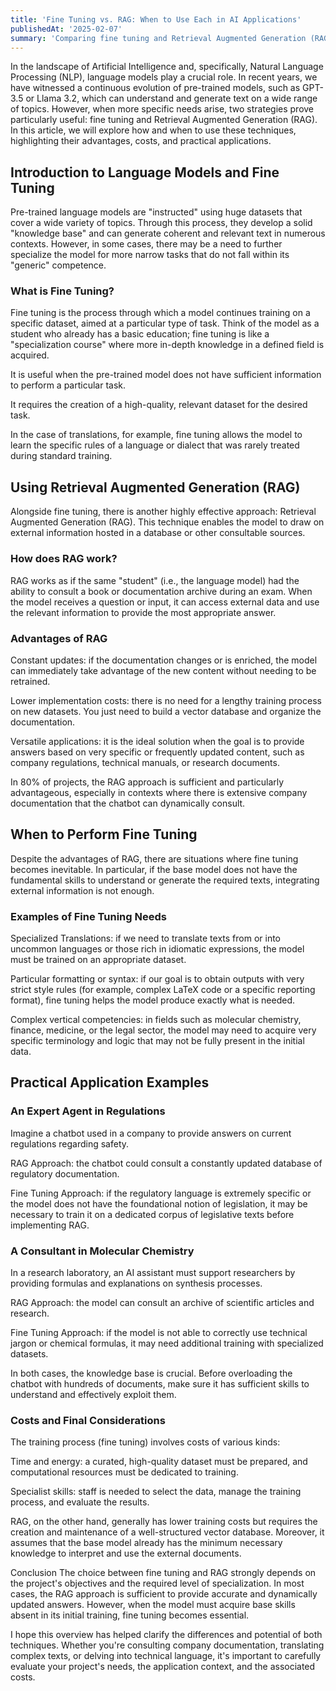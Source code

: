 ```yaml
---
title: 'Fine Tuning vs. RAG: When to Use Each in AI Applications'
publishedAt: '2025-02-07'
summary: 'Comparing fine tuning and Retrieval Augmented Generation (RAG) in AI, highlighting their benefits, costs, and uses.'
---
```


In the landscape of Artificial Intelligence and, specifically, Natural Language Processing (NLP), language models play a crucial role. In recent years, we have witnessed a continuous evolution of pre-trained models, such as GPT-3.5 or Llama 3.2, which can understand and generate text on a wide range of topics. However, when more specific needs arise, two strategies prove particularly useful: fine tuning and Retrieval Augmented Generation (RAG). In this article, we will explore how and when to use these techniques, highlighting their advantages, costs, and practical applications.

## Introduction to Language Models and Fine Tuning

Pre-trained language models are "instructed" using huge datasets that cover a wide variety of topics. Through this process, they develop a solid "knowledge base" and can generate coherent and relevant text in numerous contexts. However, in some cases, there may be a need to further specialize the model for more narrow tasks that do not fall within its "generic" competence.

### What is Fine Tuning?

Fine tuning is the process through which a model continues training on a specific dataset, aimed at a particular type of task. Think of the model as a student who already has a basic education; fine tuning is like a "specialization course" where more in-depth knowledge in a defined field is acquired.

It is useful when the pre-trained model does not have sufficient information to perform a particular task.

It requires the creation of a high-quality, relevant dataset for the desired task.

In the case of translations, for example, fine tuning allows the model to learn the specific rules of a language or dialect that was rarely treated during standard training.

## Using Retrieval Augmented Generation (RAG)

Alongside fine tuning, there is another highly effective approach: Retrieval Augmented Generation (RAG). This technique enables the model to draw on external information hosted in a database or other consultable sources.

### How does RAG work?

RAG works as if the same "student" (i.e., the language model) had the ability to consult a book or documentation archive during an exam. When the model receives a question or input, it can access external data and use the relevant information to provide the most appropriate answer.

### Advantages of RAG

Constant updates: if the documentation changes or is enriched, the model can immediately take advantage of the new content without needing to be retrained.

Lower implementation costs: there is no need for a lengthy training process on new datasets. You just need to build a vector database and organize the documentation.

Versatile applications: it is the ideal solution when the goal is to provide answers based on very specific or frequently updated content, such as company regulations, technical manuals, or research documents.

In 80% of projects, the RAG approach is sufficient and particularly advantageous, especially in contexts where there is extensive company documentation that the chatbot can dynamically consult.

## When to Perform Fine Tuning

Despite the advantages of RAG, there are situations where fine tuning becomes inevitable. In particular, if the base model does not have the fundamental skills to understand or generate the required texts, integrating external information is not enough.

### Examples of Fine Tuning Needs

Specialized Translations: if we need to translate texts from or into uncommon languages or those rich in idiomatic expressions, the model must be trained on an appropriate dataset.

Particular formatting or syntax: if our goal is to obtain outputs with very strict style rules (for example, complex LaTeX code or a specific reporting format), fine tuning helps the model produce exactly what is needed.

Complex vertical competencies: in fields such as molecular chemistry, finance, medicine, or the legal sector, the model may need to acquire very specific terminology and logic that may not be fully present in the initial data.

## Practical Application Examples

### An Expert Agent in Regulations

Imagine a chatbot used in a company to provide answers on current regulations regarding safety.

RAG Approach: the chatbot could consult a constantly updated database of regulatory documentation.

Fine Tuning Approach: if the regulatory language is extremely specific or the model does not have the foundational notion of legislation, it may be necessary to train it on a dedicated corpus of legislative texts before implementing RAG.

### A Consultant in Molecular Chemistry

In a research laboratory, an AI assistant must support researchers by providing formulas and explanations on synthesis processes.

RAG Approach: the model can consult an archive of scientific articles and research.

Fine Tuning Approach: if the model is not able to correctly use technical jargon or chemical formulas, it may need additional training with specialized datasets.

In both cases, the knowledge base is crucial. Before overloading the chatbot with hundreds of documents, make sure it has sufficient skills to understand and effectively exploit them.

### Costs and Final Considerations

The training process (fine tuning) involves costs of various kinds:

Time and energy: a curated, high-quality dataset must be prepared, and computational resources must be dedicated to training.

Specialist skills: staff is needed to select the data, manage the training process, and evaluate the results.

RAG, on the other hand, generally has lower training costs but requires the creation and maintenance of a well-structured vector database. Moreover, it assumes that the base model already has the minimum necessary knowledge to interpret and use the external documents.

Conclusion
The choice between fine tuning and RAG strongly depends on the project's objectives and the required level of specialization. In most cases, the RAG approach is sufficient to provide accurate and dynamically updated answers. However, when the model must acquire base skills absent in its initial training, fine tuning becomes essential.

I hope this overview has helped clarify the differences and potential of both techniques. Whether you're consulting company documentation, translating complex texts, or delving into technical language, it's important to carefully evaluate your project's needs, the application context, and the associated costs.
